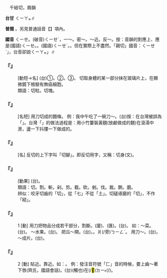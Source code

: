 
=={{ruby|切|ㄑㄧㄝ}}==

　千結切，屑韻

'''台甘''' <rt>ㄑㄧㄚㆵ</rt>{{ruby|。|ㄘㆤ˪}}∥

'''普閩''' {{ruby|(文)|ㄑㄧㄚㆵ}}。另見普通話音【{{ruby|切|ㄑㄧㄝˋ}}】項內。

'''國音''' <rt>ㄑㄧㄝ</rt>。(破音)<rt>ㄑㄧㄝˋ</rt>，一～。密～。～近。反～。按：音韻的對應上、應是(國語)<rt>ㄑㄧㄝ</rt>。{{ruby|(台)|ㄑㄧㄚㆵ}}。(國語)<rt>ㄑㄧㄝˋ</rt>。{{ruby|(台)|ㄘㆤ˪}}。但在實際上不盡然。「親切」國音：{{ruby|「|ㄑㄧㄣ}}<rt>ㄑㄧㄝˋ</rt>」，台音卻說{{ruby|「|ㄑㄧㄣ}}<rt>ㄑㄧㄚㆵ</rt>」∥

    

==='''『{{ruby|切|ㄑㄧㄝ}}{{ruby|片|ㄆㄧㄢˋ}}』'''===
: [動短→名] (台)①{{ruby|切|ㄑㄧㄚㆵ}}{{ruby|做|ㄗㄨㆤ˪/ㄗㄜ˪}}{{ruby|一|ㄐㄧㆵ ͘}}{{ruby|片|ㄆㆪ˪}}{{ruby|一|ㄐㄧㆵ ͘}}{{ruby|片|ㄆㆪ˪}}。②{{ruby|切|ㄑㄧㄚㆵ}}{{ruby|好|ㄏㄜˋ}}{{ruby|丌|ㆤ}}{{ruby|一|ㄐㄧㆵ ͘}}{{ruby|片|ㄆㆪ˪}}{{ruby|一|ㄐㄧㆵ ͘}}{{ruby|片|ㄆㆪ˪}}。③{{ruby|醫|ㄧ}}{{ruby|學|ㄏㄚㆶ ͘}}{{ruby|用|ㄧㆲ˫}}{{ruby|語|ㆣㄨˋ/ㆣㄧˋ}}。 切取身體的某一部分抹在玻璃片上，在顯微鏡下檢驗有無癌細胞。
:類語：切粒。切塊。
:
    

==='''『{{ruby|切|ㄑㄧㄝ}}{{ruby|麵|ㄇㄧㄢˋ}}』'''===
: [名短] 用刀切成的麵條。 例：我中午吃了一碗刀～。(台)按：在台灣被誤為「{{ruby|<mark>&#xf8e63;</mark>|ㄑㄧㆤㆶ ͘}}{{ruby|仔|ㄚ}}{{ruby|麵|ㄇㄧ˫}}」。台灣「{{ruby|<mark>&#xf8e63;</mark>|ㄑㄧㆤㆶ ͘}}{{ruby|仔|ㄚ}}{{ruby|麵|ㄇㄧ˫}}」的做法過程是：用小竹簍裝黃麵(放鹼做成的麵)在滾湯中燙，盪一下抖摟一下做成的。
    

==='''『{{ruby|切|ㄑㄧㄝ}}{{ruby|腳|ㄐㄧㄠˇ}}』'''===
: [名] 反切的上下字叫「切腳」。即反切用字，又稱：切身(文)。
    

==='''『{{ruby|切|ㄑㄧㄝ}}{{ruby|碎|ㄙㄨㄟˋ}}』'''===
: [動果] (台){{ruby|切|ㄑㄧㄚㆵ}}{{ruby|幼|ㄧㄨ˪}}{{ruby|幼|ㄧㄨ˪}}。
:類語：切。割。斬。剁。剪。截。砍。剉。伐。裁。鍘。磨。
:
:辨似：咬牙切齒的「切」，從「七」不從「土」。切磋琢磨的「切」，不作「砌」。
:
    

==='''『{{ruby|切|ㄑㄧㄝ}}』'''===
:1  [動] 用刀把物品分成若干部分，割斷。(廈){{ruby|截|ㄗㄨㆤㆷ ͘}}、{{ruby|撇|ㄆㄨㄚ˪}}(匯)。(台){{ruby|切|ㄑㄧㄚㆵ}}。 如：～菜。(台){{ruby|切|ㄑㄧㄚㆵ}}{{ruby|菜|ㄘㄞ˪}}。 ～水果。(台){{ruby|切|ㄑㄧㄚㆵ}}{{ruby|水|ㄗㄨㄧˋ}}{{ruby|果|ㄍㄜˋ}}。 把瓜～開。(台){{ruby|瓜|ㄍㄨㆤ}}{{ruby|仔|ㄚ}}{{ruby|共|ㄍㄚ˫}}{{ruby|切|ㄑㄧㄚㆵ}}{{ruby|開|ㄎㄨㄧ}}{{ruby|→|·ㄎㄨㄧ}}。。{{ruby|剖|ㄆㄨㄚ˪}}{{ruby|做|ㄗㄨㆤ˪/ㄗㄜ˪}}{{ruby|兩|ㄋㆭ˫}}爿(/旁)<rt>ㄅㄧㄥˊ</rt>。 用刀～。(台){{ruby|用|ㄧㄥ˫/ㄧㆲ˫}}{{ruby|刀|ㄉㄜ}}{{ruby|仔|ㄚ}}{{ruby|切|ㄑㄧㄚㆵ}}。 ～成片。(台){{ruby|切|ㄑㄧㄚㆵ}}{{ruby|做|ㄗㄜ˪/ㄗㄨㆤ˪}}{{ruby|一|ㄐㄧㆵ ͘}}{{ruby|片|ㄆㆪ˪}}{{ruby|一|ㄐㄧㆵ ͘}}{{ruby|片|ㄆㆪ˪}}。
    

==='''『{{ruby|切|ㄑㄧㄝ}}』'''===
:2  [動] 貼近。靠近。如：{{ruby|～|ㄑㄧㄝ}}。 例：發注音符號「ㄈ」音的時候，要上齒～著下唇(齊氏，國語會話)。(台){{ruby|頂|ㄉㄧㄥˋ}}{{ruby|齒|ㄎㄧˋ}}{{ruby|著|ㄉㄧㄜㆷ ͘}}{{ruby|愛|ㄞ˪}}{{ruby|<mark>&#xf9552;</mark>|ㄉㄠㆷ}}(觸也)在(/<mark>&#xf9853;</mark>)<rt>ㄉㄧ˫</rt>{{ruby|下|ㆤ˫}}{{ruby|唇|ㄉㄨㄣˊ}}(/{{ruby|或|ㄧㄚㆷ ͘}}{{ruby|含|ㄍㆰˊ}}{{ruby|唇|ㄉㄨㄣˊ}})。
    
